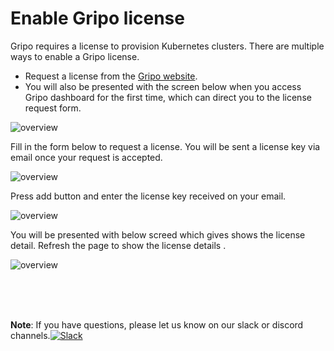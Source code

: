 # Enable Gripo license

Gripo requires a license to provision Kubernetes clusters. There are multiple ways to enable a Gripo license.

- Request a license from the [Gripo website](https://www.gripo.io/request-free-license).
- You will also be presented with the screen below when you access Gripo dashboard for the first time, which can direct you to the license request form.

![overview](/install-gripo/enable-license/l1.png)

Fill in the form below to request a license. You will be sent a license key via email once your request is accepted.

![overview](/install-gripo/enable-license/l4.png)

Press add button and enter the license key received on your email.

![overview](/install-gripo/enable-license/l2.png)

You will be presented with below screed which gives shows the license detail. Refresh the page to show the license details .

![overview](/install-gripo/enable-license/l3.png)

<br />
<br />
<br />

<strong>Note</strong>: If you have questions, please let us know on our slack or
discord
channels.[![Slack](https://img.shields.io/badge/Join%20us%20on-Slack-4A154B.svg)](https://join.slack.com/t/gripo-workspace/shared_invite/zt-29zz0iuaa-MJlNR8vjqapmSu_BqF5_aQ)
